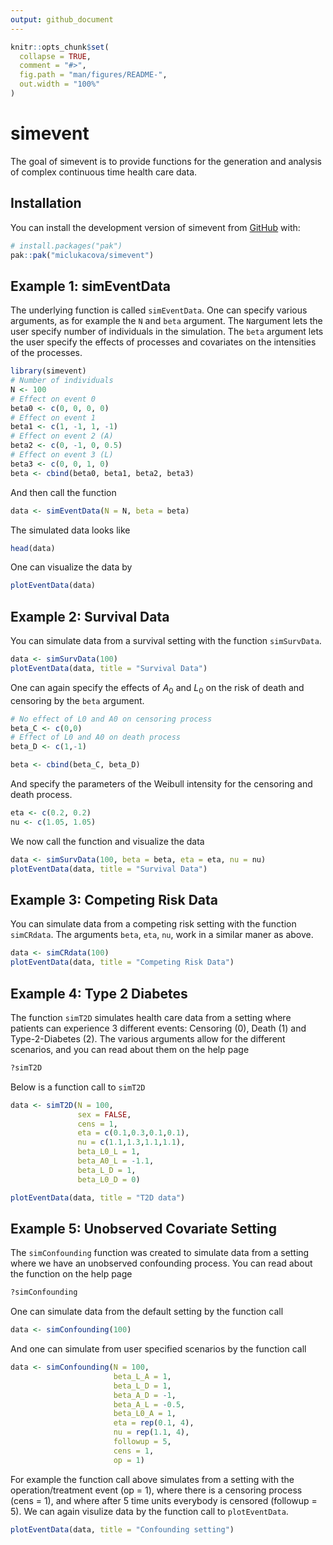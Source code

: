 ```yaml
---
output: github_document
---
```


<!-- README.md is generated from README.Rmd. Please edit that file -->

```r
knitr::opts_chunk$set(
  collapse = TRUE,
  comment = "#>",
  fig.path = "man/figures/README-",
  out.width = "100%"
)
```

# simevent

<!-- badges: start -->
<!-- badges: end -->

The goal of simevent is to provide functions for the generation and analysis of complex continuous time health care data. 

## Installation

You can install the development version of simevent from [GitHub](https://github.com/) with:

``` r
# install.packages("pak")
pak::pak("miclukacova/simevent")
```

## Example 1: simEventData

The underlying function is called `simEventData`. One can specify various arguments, as for example the `N` and `beta` argument. The `N`argument lets the user specify number of individuals in the simulation. The `beta` argument lets the user specify the effects of processes and covariates on the intensities of the processes. 

```r
library(simevent)
# Number of individuals
N <- 100
# Effect on event 0 
beta0 <- c(0, 0, 0, 0)
# Effect on event 1
beta1 <- c(1, -1, 1, -1)
# Effect on event 2 (A)
beta2 <- c(0, -1, 0, 0.5)
# Effect on event 3 (L)
beta3 <- c(0, 0, 1, 0)
beta <- cbind(beta0, beta1, beta2, beta3)
```

And then call the function

```r
data <- simEventData(N = N, beta = beta)
```

The simulated data looks like

```r
head(data)
```

One can visualize the data by

```r
plotEventData(data)
```


## Example 2: Survival Data

You can simulate data from a survival setting with the function `simSurvData`. 

```r
data <- simSurvData(100)
plotEventData(data, title = "Survival Data")
```

One can again specify the effects of $A_0$ and $L_0$ on the risk of death and censoring by the `beta` argument.

```r
# No effect of L0 and A0 on censoring process
beta_C <- c(0,0)
# Effect of L0 and A0 on death process
beta_D <- c(1,-1)

beta <- cbind(beta_C, beta_D)
```

And specify the parameters of the Weibull intensity for the censoring and death process. 

```r
eta <- c(0.2, 0.2)
nu <- c(1.05, 1.05)
```

We now call the function and visualize the data

```r
data <- simSurvData(100, beta = beta, eta = eta, nu = nu)
plotEventData(data, title = "Survival Data")
```


## Example 3: Competing Risk Data

You can simulate data from a competing risk setting with the function `simCRdata`. The arguments `beta`, `eta`, `nu`, work in a similar maner as above.  

```r
data <- simCRdata(100)
plotEventData(data, title = "Competing Risk Data")
```


## Example 4: Type 2 Diabetes

The function `simT2D` simulates health care data from a setting where patients can experience $3$ different events: Censoring (0), Death (1) and Type-2-Diabetes (2). The various arguments allow for the different scenarios, and you can read about them on the help page

```r
?simT2D
```

Below is a function call to `simT2D` 

```r
data <- simT2D(N = 100,
               sex = FALSE, 
               cens = 1,
               eta = c(0.1,0.3,0.1,0.1), 
               nu = c(1.1,1.3,1.1,1.1),
               beta_L0_L = 1, 
               beta_A0_L = -1.1, 
               beta_L_D = 1, 
               beta_L0_D = 0)

plotEventData(data, title = "T2D data")
```


## Example 5: Unobserved Covariate Setting

The `simConfounding` function was created to simulate data from a setting where we have an unobserved confounding process. You can read about the function on the help page

```r
?simConfounding
```

One can simulate data from the default setting by the function call

```r
data <- simConfounding(100)
```

And one can simulate from user specified scenarios by the function call

```r
data <- simConfounding(N = 100,
                       beta_L_A = 1,
                       beta_L_D = 1,
                       beta_A_D = -1,
                       beta_A_L = -0.5,
                       beta_L0_A = 1,
                       eta = rep(0.1, 4),
                       nu = rep(1.1, 4),
                       followup = 5,
                       cens = 1,
                       op = 1)
```

For example the function call above simulates from a setting with the operation/treatment event (op = 1),
where there is a censoring process (cens = 1), and where after 5 time units everybody is censored (followup = 5). We can again visulize data by the function call to `plotEventData`. 

```r
plotEventData(data, title = "Confounding setting")
```
